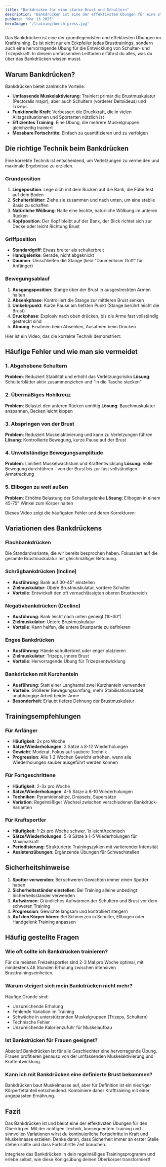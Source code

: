 ```yaml
---
title: "Bankdrücken für eine starke Brust und Schultern"
description: "Bankdrücken ist eine der effektivsten Übungen für eine starke Brust und Schultern. In diesem Artikel erfährst du alles Wichtige zur richtigen Technik, den besten Variationen und häufigen Fehlern."
pubDate: "Mar 13 2025"
heroImage: "/training/bench-press.jpg"
---
```



Das Bankdrücken ist eine der grundlegendsten und effektivsten Übungen im Krafttraining. Es ist nicht nur ein Eckpfeiler jedes Brusttrainings, sondern auch eine hervorragende Übung für die Entwicklung von Schulter- und Trizepskraft. In diesem umfassenden Leitfaden erfährst du alles, was du über das Bankdrücken wissen musst.

## Warum Bankdrücken?

Bankdrücken bietet zahlreiche Vorteile:

- **Umfassende Muskelaktivierung**: Trainiert primär die Brustmuskulatur (Pectoralis major), aber auch Schultern (vorderer Deltoideus) und Trizeps
- **Funktionelle Kraft**: Verbessert die Druckkraft, die in vielen Alltagssituationen und Sportarten nützlich ist
- **Effizientes Training**: Eine Übung, die mehrere Muskelgruppen gleichzeitig trainiert
- **Messbare Fortschritte**: Einfach zu quantifizieren und zu verfolgen

## Die richtige Technik beim Bankdrücken

Eine korrekte Technik ist entscheidend, um Verletzungen zu vermeiden und maximale Ergebnisse zu erzielen.

### Grundposition

1. **Liegeposition**: Lege dich mit dem Rücken auf die Bank, die Füße fest auf dem Boden
2. **Schulterblätter**: Ziehe sie zusammen und nach unten, um eine stabile Basis zu schaffen
3. **Natürliche Wölbung**: Halte eine leichte, natürliche Wölbung im unteren Rücken
4. **Kopfposition**: Der Kopf bleibt auf der Bank, der Blick richtet sich zur Decke oder leicht Richtung Brust

### Griffposition

- **Standardgriff**: Etwas breiter als schulterbreit
- **Handgelenke**: Gerade, nicht abgeknickt
- **Daumen**: Umschließen die Stange (kein "Daumenloser Griff" für Anfänger)

### Bewegungsablauf

1. **Ausgangsposition**: Stange über der Brust in ausgestreckten Armen halten
2. **Absenkphase**: Kontrolliert die Stange zur mittleren Brust senken
3. **Umkehrpunkt**: Kurze Pause am tiefsten Punkt (Stange berührt leicht die Brust)
4. **Druckphase**: Explosiv nach oben drücken, bis die Arme fast vollständig gestreckt sind
5. **Atmung**: Einatmen beim Absenken, Ausatmen beim Drücken

Hier ist ein Video, das die korrekte Technik demonstriert:

<YouTube id="vcBig73ojpE" />

## Häufige Fehler und wie man sie vermeidet

### 1. Abgehobene Schultern

**Problem**: Reduziert Stabilität und erhöht das Verletzungsrisiko
**Lösung**: Schulterblätter aktiv zusammenziehen und "in die Tasche stecken"

### 2. Übermäßiges Hohlkreuz

**Problem**: Belastet den unteren Rücken unnötig
**Lösung**: Bauchmuskulatur anspannen, Becken leicht kippen

### 3. Abspringen von der Brust

**Problem**: Reduziert Muskelaktivierung und kann zu Verletzungen führen
**Lösung**: Kontrollierte Bewegung, kurze Pause auf der Brust

### 4. Unvollständige Bewegungsamplitude

**Problem**: Limitiert Muskelwachstum und Kraftentwicklung
**Lösung**: Volle Bewegung durchführen - von der Brust bis zur fast vollständigen Armstreckung

### 5. Ellbogen zu weit außen

**Problem**: Erhöhte Belastung der Schultergelenke
**Lösung**: Ellbogen in einem 45-75° Winkel zum Körper halten

Dieses Video zeigt die häufigsten Fehler und deren Korrekturen:

<YouTube id="4T9UQ4FBVXI" />

## Variationen des Bankdrückens

### Flachbankdrücken

Die Standardvariante, die wir bereits besprochen haben. Fokussiert auf die gesamte Brustmuskulatur mit gleichmäßiger Betonung.

### Schrägbankdrücken (Incline)

- **Ausführung**: Bank auf 30-45° einstellen
- **Zielmuskulatur**: Obere Brustmuskulatur, vordere Schulter
- **Vorteile**: Entwickelt den oft vernachlässigten oberen Brustbereich

<YouTube id="jPLdzuHckI8" />

### Negativbankdrücken (Decline)

- **Ausführung**: Bank leicht nach unten geneigt (10-30°)
- **Zielmuskulatur**: Untere Brustmuskulatur
- **Vorteile**: Kann helfen, die untere Brustpartie zu definieren

### Enges Bankdrücken

- **Ausführung**: Hände schulterbreit oder enger platzieren
- **Zielmuskulatur**: Trizeps, innere Brust
- **Vorteile**: Hervorragende Übung für Trizepsentwicklung

<YouTube id="nEF0bv2FW94" />

### Bankdrücken mit Kurzhanteln

- **Ausführung**: Statt einer Langhantel zwei Kurzhanteln verwenden
- **Vorteile**: Größerer Bewegungsumfang, mehr Stabilisationsarbeit, unabhängige Arbeit beider Arme
- **Besonderheit**: Erlaubt tiefere Dehnung der Brustmuskulatur

## Trainingsempfehlungen

### Für Anfänger

- **Häufigkeit**: 2x pro Woche
- **Sätze/Wiederholungen**: 3 Sätze à 8-12 Wiederholungen
- **Gewicht**: Moderat, Fokus auf saubere Technik
- **Progression**: Alle 1-2 Wochen Gewicht erhöhen, wenn alle Wiederholungen sauber ausgeführt werden können

### Für Fortgeschrittene

- **Häufigkeit**: 2-3x pro Woche
- **Sätze/Wiederholungen**: 4-5 Sätze à 6-10 Wiederholungen
- **Techniken**: Pyramidensätze, Dropsets, Supersätze
- **Variation**: Regelmäßiger Wechsel zwischen verschiedenen Bankdrück-Varianten

### Für Kraftsportler

- **Häufigkeit**: 1-2x pro Woche schwer, 1x leicht/technisch
- **Sätze/Wiederholungen**: 5-8 Sätze à 1-5 Wiederholungen für Maximalkraft
- **Periodisierung**: Strukturierte Trainingszyklen mit variierender Intensität
- **Assistenzübungen**: Ergänzende Übungen für Schwachstellen

## Sicherheitshinweise

1. **Spotter verwenden**: Bei schweren Gewichten immer einen Spotter haben
2. **Sicherheitsständer einstellen**: Bei Training alleine unbedingt Sicherheitsständer verwenden
3. **Aufwärmen**: Gründliches Aufwärmen der Schultern und Brust vor dem schweren Training
4. **Progression**: Gewichte langsam und kontrolliert steigern
5. **Auf den Körper hören**: Bei Schmerzen in Schulter, Ellbogen oder Handgelenk Training anpassen

## Häufig gestellte Fragen

### Wie oft sollte ich Bankdrücken trainieren?

Für die meisten Freizeitsportler sind 2-3 Mal pro Woche optimal, mit mindestens 48 Stunden Erholung zwischen intensiven Brusttrainingseinheiten.

### Warum steigert sich mein Bankdrücken nicht mehr?

Häufige Gründe sind:

- Unzureichende Erholung
- Fehlende Variation im Training
- Schwäche in unterstützenden Muskelgruppen (Trizeps, Schultern)
- Technische Fehler
- Unzureichende Kalorienzufuhr für Muskelaufbau

### Ist Bankdrücken für Frauen geeignet?

Absolut! Bankdrücken ist für alle Geschlechter eine hervorragende Übung. Frauen profitieren genauso von der umfassenden Muskelaktivierung und Kraftentwicklung.

### Kann ich mit Bankdrücken eine definierte Brust bekommen?

Bankdrücken baut Muskelmasse auf, aber für Definition ist ein niedriger Körperfettanteil entscheidend. Kombiniere daher Krafttraining mit einer angepassten Ernährung.

## Fazit

Das Bankdrücken ist und bleibt eine der effektivsten Übungen für den Oberkörper. Mit der richtigen Technik, konsequentem Training und sinnvollen Variationen wirst du kontinuierliche Fortschritte in Kraft und Muskelmasse erzielen. Denke daran, dass Sicherheit immer an erster Stelle stehen sollte und dass Fortschritte Zeit brauchen.

Integriere das Bankdrücken in dein regelmäßiges Trainingsprogramm und erlebe selbst, wie diese Königsübung deinen Oberkörper transformiert!
